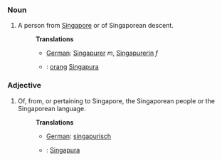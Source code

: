 ===Noun===
#A person from [[Singapore]] or of Singaporean descent.
#:'''Translations'''
#:*[[German]]: [[Singapurer]] ''m'', [[Singapurerin]] ''f''
#:*{{ms}}: [[orang]] [[Singapura]]

===Adjective===
#Of, from, or pertaining to Singapore, the Singaporean people or the Singaporean language.
#:'''Translations'''
#:*[[German]]: [[singapurisch]]
#:*{{ms}}: [[Singapura]]